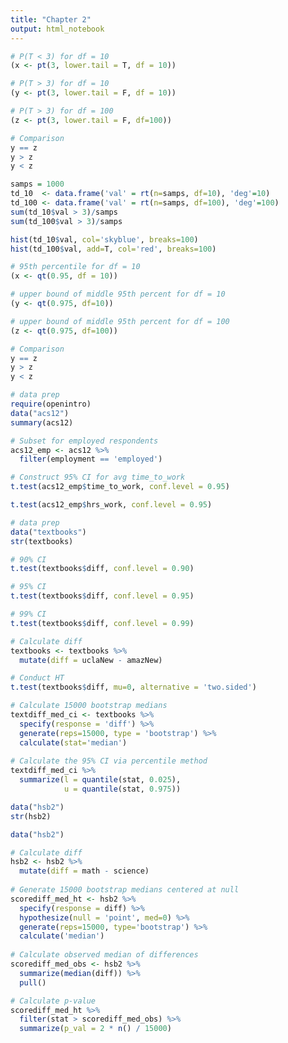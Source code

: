 ```yaml
---
title: "Chapter 2"
output: html_notebook
---
```


```r
# P(T < 3) for df = 10
(x <- pt(3, lower.tail = T, df = 10))

# P(T > 3) for df = 10
(y <- pt(3, lower.tail = F, df = 10))

# P(T > 3) for df = 100
(z <- pt(3, lower.tail = F, df=100))

# Comparison
y == z
y > z
y < z
```

```r
samps = 1000
td_10  <- data.frame('val' = rt(n=samps, df=10), 'deg'=10)
td_100 <- data.frame('val' = rt(n=samps, df=100), 'deg'=100)
sum(td_10$val > 3)/samps
sum(td_100$val > 3)/samps

hist(td_10$val, col='skyblue', breaks=100)
hist(td_100$val, add=T, col='red', breaks=100)
```

```r
# 95th percentile for df = 10
(x <- qt(0.95, df = 10))

# upper bound of middle 95th percent for df = 10
(y <- qt(0.975, df=10))

# upper bound of middle 95th percent for df = 100
(z <- qt(0.975, df=100))

# Comparison
y == z
y > z
y < z
```

```r
# data prep
require(openintro)
data("acs12")
summary(acs12)
```

```r
# Subset for employed respondents
acs12_emp <- acs12 %>%
  filter(employment == 'employed')

# Construct 95% CI for avg time_to_work
t.test(acs12_emp$time_to_work, conf.level = 0.95)
```

```r
t.test(acs12_emp$hrs_work, conf.level = 0.95)
```

```r
# data prep
data("textbooks")
str(textbooks)
```

```r
# 90% CI
t.test(textbooks$diff, conf.level = 0.90)

# 95% CI
t.test(textbooks$diff, conf.level = 0.95)

# 99% CI
t.test(textbooks$diff, conf.level = 0.99)
```

```r
# Calculate diff
textbooks <- textbooks %>%
  mutate(diff = uclaNew - amazNew)

# Conduct HT
t.test(textbooks$diff, mu=0, alternative = 'two.sided')
```

```r
# Calculate 15000 bootstrap medians
textdiff_med_ci <- textbooks %>%
  specify(response = 'diff') %>%
  generate(reps=15000, type = 'bootstrap') %>%
  calculate(stat='median')
  
# Calculate the 95% CI via percentile method
textdiff_med_ci %>%
  summarize(l = quantile(stat, 0.025),
            u = quantile(stat, 0.975))
```

```r
data("hsb2")
str(hsb2)
```



```r
data("hsb2")

# Calculate diff
hsb2 <- hsb2 %>%
  mutate(diff = math - science)
  
# Generate 15000 bootstrap medians centered at null
scorediff_med_ht <- hsb2 %>%
  specify(response = diff) %>%
  hypothesize(null = 'point', med=0) %>% 
  generate(reps=15000, type='bootstrap') %>% 
  calculate('median')
  
# Calculate observed median of differences
scorediff_med_obs <- hsb2 %>%
  summarize(median(diff)) %>%
  pull()

# Calculate p-value
scorediff_med_ht %>%
  filter(stat > scorediff_med_obs) %>%
  summarize(p_val = 2 * n() / 15000)
```



















